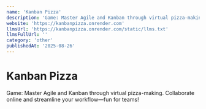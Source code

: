 ```yaml
---
name: 'Kanban Pizza'
description: 'Game: Master Agile and Kanban through virtual pizza-making. Collaborate online and streamline your workflow—fun for teams!'
website: 'https://kanbanpizza.onrender.com'
llmsUrl: 'https://kanbanpizza.onrender.com/static/llms.txt'
llmsFullUrl: ''
category: 'other'
publishedAt: '2025-08-26'
---
```


# Kanban Pizza

Game: Master Agile and Kanban through virtual pizza-making. Collaborate online and streamline your workflow—fun for teams!
